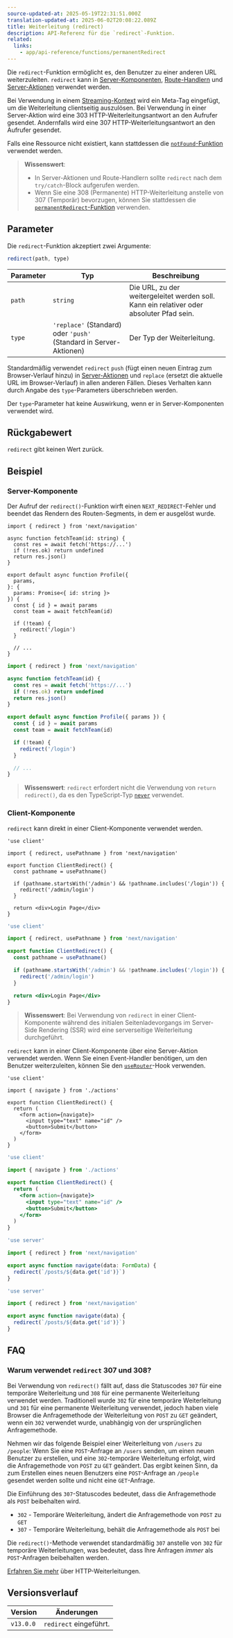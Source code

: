 ```yaml
---
source-updated-at: 2025-05-19T22:31:51.000Z
translation-updated-at: 2025-06-02T20:08:22.089Z
title: Weiterleitung (redirect)
description: API-Referenz für die `redirect`-Funktion.
related:
  links:
    - app/api-reference/functions/permanentRedirect
---
```


Die `redirect`-Funktion ermöglicht es, den Benutzer zu einer anderen URL weiterzuleiten. `redirect` kann in [Server-Komponenten](/docs/app/getting-started/server-and-client-components), [Route-Handlern](/docs/app/building-your-application/routing/route-handlers) und [Server-Aktionen](/docs/app/building-your-application/data-fetching/server-actions-and-mutations) verwendet werden.

Bei Verwendung in einem [Streaming-Kontext](/docs/app/building-your-application/routing/loading-ui-and-streaming#what-is-streaming) wird ein Meta-Tag eingefügt, um die Weiterleitung clientseitig auszulösen. Bei Verwendung in einer Server-Aktion wird eine 303 HTTP-Weiterleitungsantwort an den Aufrufer gesendet. Andernfalls wird eine 307 HTTP-Weiterleitungsantwort an den Aufrufer gesendet.

Falls eine Ressource nicht existiert, kann stattdessen die [`notFound`-Funktion](/docs/app/api-reference/functions/not-found) verwendet werden.

> **Wissenswert**:
>
> - In Server-Aktionen und Route-Handlern sollte `redirect` nach dem `try/catch`-Block aufgerufen werden.
> - Wenn Sie eine 308 (Permanente) HTTP-Weiterleitung anstelle von 307 (Temporär) bevorzugen, können Sie stattdessen die [`permanentRedirect`-Funktion](/docs/app/api-reference/functions/permanentRedirect) verwenden.

## Parameter

Die `redirect`-Funktion akzeptiert zwei Argumente:

```js
redirect(path, type)
```

| Parameter | Typ                                                          | Beschreibung                                                 |
| --------- | ------------------------------------------------------------- | ----------------------------------------------------------- |
| `path`    | `string`                                                      | Die URL, zu der weitergeleitet werden soll. Kann ein relativer oder absoluter Pfad sein. |
| `type`    | `'replace'` (Standard) oder `'push'` (Standard in Server-Aktionen) | Der Typ der Weiterleitung.                            |

Standardmäßig verwendet `redirect` `push` (fügt einen neuen Eintrag zum Browser-Verlauf hinzu) in [Server-Aktionen](/docs/app/building-your-application/data-fetching/server-actions-and-mutations) und `replace` (ersetzt die aktuelle URL im Browser-Verlauf) in allen anderen Fällen. Dieses Verhalten kann durch Angabe des `type`-Parameters überschrieben werden.

Der `type`-Parameter hat keine Auswirkung, wenn er in Server-Komponenten verwendet wird.

## Rückgabewert

`redirect` gibt keinen Wert zurück.

## Beispiel

### Server-Komponente

Der Aufruf der `redirect()`-Funktion wirft einen `NEXT_REDIRECT`-Fehler und beendet das Rendern des Routen-Segments, in dem er ausgelöst wurde.

```tsx filename="app/team/[id]/page.tsx" switcher
import { redirect } from 'next/navigation'

async function fetchTeam(id: string) {
  const res = await fetch('https://...')
  if (!res.ok) return undefined
  return res.json()
}

export default async function Profile({
  params,
}: {
  params: Promise<{ id: string }>
}) {
  const { id } = await params
  const team = await fetchTeam(id)

  if (!team) {
    redirect('/login')
  }

  // ...
}
```

```jsx filename="app/team/[id]/page.js" switcher
import { redirect } from 'next/navigation'

async function fetchTeam(id) {
  const res = await fetch('https://...')
  if (!res.ok) return undefined
  return res.json()
}

export default async function Profile({ params }) {
  const { id } = await params
  const team = await fetchTeam(id)

  if (!team) {
    redirect('/login')
  }

  // ...
}
```

> **Wissenswert**: `redirect` erfordert nicht die Verwendung von `return redirect()`, da es den TypeScript-Typ [`never`](https://www.typescriptlang.org/docs/handbook/2/functions.html#never) verwendet.

### Client-Komponente

`redirect` kann direkt in einer Client-Komponente verwendet werden.

```tsx filename="components/client-redirect.tsx" switcher
'use client'

import { redirect, usePathname } from 'next/navigation'

export function ClientRedirect() {
  const pathname = usePathname()

  if (pathname.startsWith('/admin') && !pathname.includes('/login')) {
    redirect('/admin/login')
  }

  return <div>Login Page</div>
}
```

```jsx filename="components/client-redirect.jsx" switcher
'use client'

import { redirect, usePathname } from 'next/navigation'

export function ClientRedirect() {
  const pathname = usePathname()

  if (pathname.startsWith('/admin') && !pathname.includes('/login')) {
    redirect('/admin/login')
  }

  return <div>Login Page</div>
}
```

> **Wissenswert**: Bei Verwendung von `redirect` in einer Client-Komponente während des initialen Seitenladevorgangs im Server-Side Rendering (SSR) wird eine serverseitige Weiterleitung durchgeführt.

`redirect` kann in einer Client-Komponente über eine Server-Aktion verwendet werden. Wenn Sie einen Event-Handler benötigen, um den Benutzer weiterzuleiten, können Sie den [`useRouter`](/docs/app/api-reference/functions/use-router)-Hook verwenden.

```tsx filename="app/client-redirect.tsx" switcher
'use client'

import { navigate } from './actions'

export function ClientRedirect() {
  return (
    <form action={navigate}>
      <input type="text" name="id" />
      <button>Submit</button>
    </form>
  )
}
```

```jsx filename="app/client-redirect.jsx" switcher
'use client'

import { navigate } from './actions'

export function ClientRedirect() {
  return (
    <form action={navigate}>
      <input type="text" name="id" />
      <button>Submit</button>
    </form>
  )
}
```

```ts filename="app/actions.ts" switcher
'use server'

import { redirect } from 'next/navigation'

export async function navigate(data: FormData) {
  redirect(`/posts/${data.get('id')}`)
}
```

```js filename="app/actions.js" switcher
'use server'

import { redirect } from 'next/navigation'

export async function navigate(data) {
  redirect(`/posts/${data.get('id')}`)
}
```

## FAQ

### Warum verwendet `redirect` 307 und 308?

Bei Verwendung von `redirect()` fällt auf, dass die Statuscodes `307` für eine temporäre Weiterleitung und `308` für eine permanente Weiterleitung verwendet werden. Traditionell wurde `302` für eine temporäre Weiterleitung und `301` für eine permanente Weiterleitung verwendet, jedoch haben viele Browser die Anfragemethode der Weiterleitung von `POST` zu `GET` geändert, wenn ein `302` verwendet wurde, unabhängig von der ursprünglichen Anfragemethode.

Nehmen wir das folgende Beispiel einer Weiterleitung von `/users` zu `/people`: Wenn Sie eine `POST`-Anfrage an `/users` senden, um einen neuen Benutzer zu erstellen, und eine `302`-temporäre Weiterleitung erfolgt, wird die Anfragemethode von `POST` zu `GET` geändert. Das ergibt keinen Sinn, da zum Erstellen eines neuen Benutzers eine `POST`-Anfrage an `/people` gesendet werden sollte und nicht eine `GET`-Anfrage.

Die Einführung des `307`-Statuscodes bedeutet, dass die Anfragemethode als `POST` beibehalten wird.

- `302` - Temporäre Weiterleitung, ändert die Anfragemethode von `POST` zu `GET`
- `307` - Temporäre Weiterleitung, behält die Anfragemethode als `POST` bei

Die `redirect()`-Methode verwendet standardmäßig `307` anstelle von `302` für temporäre Weiterleitungen, was bedeutet, dass Ihre Anfragen _immer_ als `POST`-Anfragen beibehalten werden.

[Erfahren Sie mehr](https://developer.mozilla.org/docs/Web/HTTP/Redirections) über HTTP-Weiterleitungen.

## Versionsverlauf

| Version   | Änderungen                |
| --------- | ---------------------- |
| `v13.0.0` | `redirect` eingeführt. |